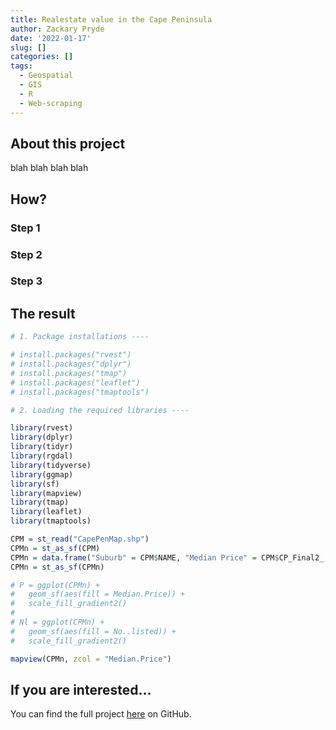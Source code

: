 ```yaml
---
title: Realestate value in the Cape Peninsula
author: Zackary Pryde
date: '2022-01-17'
slug: []
categories: []
tags:
  - Geospatial
  - GIS
  - R
  - Web-scraping
---
```


## About this project

blah blah blah blah

## How?

### Step 1

### Step 2

### Step 3


## The result

```r
# 1. Package installations ----

# install.packages("rvest")
# install.packages("dplyr")
# install.packages("tmap")
# install.packages("leaflet")
# install.packages("tmaptools")

# 2. Loading the required libraries ----

library(rvest)
library(dplyr)
library(tidyr)
library(rgdal)
library(tidyverse)
library(ggmap)
library(sf)
library(mapview)
library(tmap)
library(leaflet)
library(tmaptools)

```

```r
CPM = st_read("CapePenMap.shp")
CPMn = st_as_sf(CPM)
CPMn = data.frame("Suburb" = CPM$NAME, "Median Price" = CPM$CP_Final2_, "No. listed" = CPM$CP_Final_1, CPM$geometry)
CPMn = st_as_sf(CPMn)
```

```r
# P = ggplot(CPMn) + 
#   geom_sf(aes(fill = Median.Price)) + 
#   scale_fill_gradient2()
# 
# Nl = ggplot(CPMn) + 
#   geom_sf(aes(fill = No..listed)) + 
#   scale_fill_gradient2()
```

```r
mapview(CPMn, zcol = "Median.Price")
```

## If you are interested...

You can find the full project [here](https://github.com/ZackaryPryde/CP_Realestae) on GitHub. 

